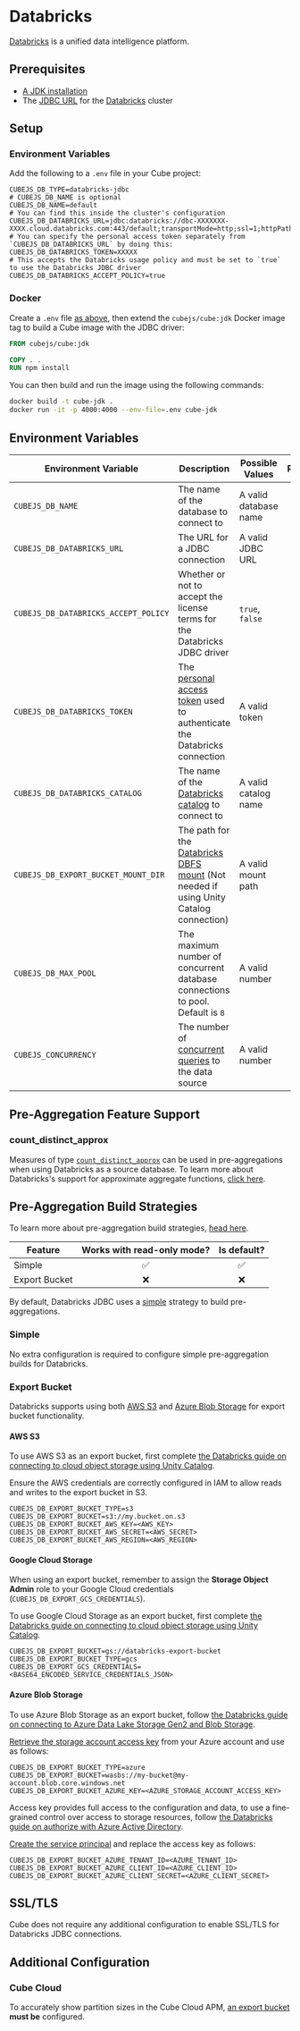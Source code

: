 # Databricks

[Databricks](https://www.databricks.com) is a unified data intelligence platform.

## Prerequisites

- [A JDK installation][gh-cubejs-jdbc-install]
- The [JDBC URL][databricks-docs-jdbc-url] for the [Databricks][databricks]
  cluster

## Setup

### Environment Variables

Add the following to a `.env` file in your Cube project:

```dotenv
CUBEJS_DB_TYPE=databricks-jdbc
# CUBEJS_DB_NAME is optional
CUBEJS_DB_NAME=default
# You can find this inside the cluster's configuration
CUBEJS_DB_DATABRICKS_URL=jdbc:databricks://dbc-XXXXXXX-XXXX.cloud.databricks.com:443/default;transportMode=http;ssl=1;httpPath=sql/protocolv1/o/XXXXX/XXXXX;AuthMech=3;UID=token
# You can specify the personal access token separately from `CUBEJS_DB_DATABRICKS_URL` by doing this:
CUBEJS_DB_DATABRICKS_TOKEN=XXXXX
# This accepts the Databricks usage policy and must be set to `true` to use the Databricks JDBC driver
CUBEJS_DB_DATABRICKS_ACCEPT_POLICY=true
```

### Docker

Create a `.env` file [as above](#setup-environment-variables), then extend the
`cubejs/cube:jdk` Docker image tag to build a Cube image with the JDBC driver:

```dockerfile
FROM cubejs/cube:jdk

COPY . .
RUN npm install
```

You can then build and run the image using the following commands:

```bash
docker build -t cube-jdk .
docker run -it -p 4000:4000 --env-file=.env cube-jdk
```

## Environment Variables

| Environment Variable                 | Description                                                                                     | Possible Values       | Required |
| ------------------------------------ | ----------------------------------------------------------------------------------------------- | --------------------- | :------: |
| `CUBEJS_DB_NAME`                     | The name of the database to connect to                                                          | A valid database name |    ✅    |
| `CUBEJS_DB_DATABRICKS_URL`           | The URL for a JDBC connection                                                                   | A valid JDBC URL      |    ✅    |
| `CUBEJS_DB_DATABRICKS_ACCEPT_POLICY` | Whether or not to accept the license terms for the Databricks JDBC driver                       | `true`, `false`       |    ✅    |
| `CUBEJS_DB_DATABRICKS_TOKEN`         | The [personal access token][databricks-docs-pat] used to authenticate the Databricks connection | A valid token         |    ✅    |
| `CUBEJS_DB_DATABRICKS_CATALOG`       | The name of the [Databricks catalog][databricks-catalog] to connect to                                                | A valid catalog name  |    ❌    |
| `CUBEJS_DB_EXPORT_BUCKET_MOUNT_DIR`  | The path for the [Databricks DBFS mount][databricks-docs-dbfs] (Not needed if using Unity Catalog connection)         | A valid mount path    |    ❌    |
| `CUBEJS_DB_MAX_POOL`                 | The maximum number of concurrent database connections to pool. Default is `8`                   | A valid number        |    ❌    |
| `CUBEJS_CONCURRENCY` | The number of [concurrent queries][ref-data-source-concurrency] to the data source | A valid number |    ❌    |

[ref-data-source-concurrency]: /product/configuration/concurrency#data-source-concurrency

## Pre-Aggregation Feature Support

### count_distinct_approx

Measures of type
[`count_distinct_approx`][ref-schema-ref-types-formats-countdistinctapprox] can
be used in pre-aggregations when using Databricks as a source database. To learn
more about Databricks's support for approximate aggregate functions, [click
here][databricks-docs-approx-agg-fns].

## Pre-Aggregation Build Strategies

<InfoBox>

To learn more about pre-aggregation build strategies, [head
here][ref-caching-using-preaggs-build-strats].

</InfoBox>

| Feature       | Works with read-only mode? | Is default? |
| ------------- | :------------------------: | :---------: |
| Simple        |             ✅             |     ✅      |
| Export Bucket |             ❌             |     ❌      |

By default, Databricks JDBC uses a [simple][self-preaggs-simple] strategy to
build pre-aggregations.

### Simple

No extra configuration is required to configure simple pre-aggregation builds
for Databricks.

### Export Bucket

Databricks supports using both [AWS S3][aws-s3] and [Azure Blob
Storage][azure-bs] for export bucket functionality.

#### AWS S3

To use AWS S3 as an export bucket, first complete [the Databricks guide on
connecting to cloud object storage using Unity Catalog][databricks-docs-uc-s3].

<InfoBox>

Ensure the AWS credentials are correctly configured in IAM to allow reads and
writes to the export bucket in S3.

</InfoBox>

```dotenv
CUBEJS_DB_EXPORT_BUCKET_TYPE=s3
CUBEJS_DB_EXPORT_BUCKET=s3://my.bucket.on.s3
CUBEJS_DB_EXPORT_BUCKET_AWS_KEY=<AWS_KEY>
CUBEJS_DB_EXPORT_BUCKET_AWS_SECRET=<AWS_SECRET>
CUBEJS_DB_EXPORT_BUCKET_AWS_REGION=<AWS_REGION>
```

#### Google Cloud Storage

<InfoBox>

When using an export bucket, remember to assign the **Storage Object Admin**
role to your Google Cloud credentials (`CUBEJS_DB_EXPORT_GCS_CREDENTIALS`).

</InfoBox>

To use Google Cloud Storage as an export bucket, first complete [the Databricks guide on
connecting to cloud object storage using Unity Catalog][databricks-docs-uc-gcs].

```dotenv
CUBEJS_DB_EXPORT_BUCKET=gs://databricks-export-bucket
CUBEJS_DB_EXPORT_BUCKET_TYPE=gcs
CUBEJS_DB_EXPORT_GCS_CREDENTIALS=<BASE64_ENCODED_SERVICE_CREDENTIALS_JSON>
```

#### Azure Blob Storage

To use Azure Blob Storage as an export bucket, follow [the Databricks guide on
connecting to Azure Data Lake Storage Gen2 and Blob Storage][databricks-docs-azure].

[Retrieve the storage account access key][azure-bs-docs-get-key] from your Azure
account and use as follows:

```dotenv
CUBEJS_DB_EXPORT_BUCKET_TYPE=azure
CUBEJS_DB_EXPORT_BUCKET=wasbs://my-bucket@my-account.blob.core.windows.net
CUBEJS_DB_EXPORT_BUCKET_AZURE_KEY=<AZURE_STORAGE_ACCOUNT_ACCESS_KEY>
```

Access key provides full access to the configuration and data,
to use a fine-grained control over access to storage resources, follow [the Databricks guide on authorize with Azure Active Directory][authorize-with-azure-active-directory].

[Create the service principal][azure-authentication-with-service-principal] and replace the access key as follows:

```dotenv
CUBEJS_DB_EXPORT_BUCKET_AZURE_TENANT_ID=<AZURE_TENANT_ID>
CUBEJS_DB_EXPORT_BUCKET_AZURE_CLIENT_ID=<AZURE_CLIENT_ID>
CUBEJS_DB_EXPORT_BUCKET_AZURE_CLIENT_SECRET=<AZURE_CLIENT_SECRET>
```

## SSL/TLS

Cube does not require any additional configuration to enable SSL/TLS for
Databricks JDBC connections.

## Additional Configuration

### Cube Cloud

To accurately show partition sizes in the Cube Cloud APM, [an export
bucket][self-preaggs-export-bucket] **must be** configured.

[aws-s3]: https://aws.amazon.com/s3/
[azure-bs]: https://azure.microsoft.com/en-gb/services/storage/blobs/
[azure-bs-docs-get-key]:
  https://docs.microsoft.com/en-us/azure/storage/common/storage-account-keys-manage?toc=%2Fazure%2Fstorage%2Fblobs%2Ftoc.json&tabs=azure-portal#view-account-access-keys
[authorize-with-azure-active-directory]:
  https://learn.microsoft.com/en-us/rest/api/storageservices/authorize-with-azure-active-directory
[azure-authentication-with-service-principal]:
  https://learn.microsoft.com/en-us/azure/developer/java/sdk/identity-service-principal-auth
[databricks]: https://databricks.com/
[databricks-docs-dbfs]: https://docs.databricks.com/en/dbfs/mounts.html
[databricks-docs-azure]:
  https://docs.databricks.com/data/data-sources/azure/azure-storage.html
[databricks-docs-uc-s3]:
  https://docs.databricks.com/en/connect/unity-catalog/index.html
[databricks-docs-uc-gcs]:
  https://docs.databricks.com/gcp/en/connect/unity-catalog/cloud-storage.html
[databricks-docs-jdbc-url]:
  https://docs.databricks.com/integrations/bi/jdbc-odbc-bi.html#get-server-hostname-port-http-path-and-jdbc-url
[databricks-docs-pat]:
  https://docs.databricks.com/dev-tools/api/latest/authentication.html#token-management
[databricks-catalog]: (https://docs.databricks.com/en/data-governance/unity-catalog/create-catalogs.html)
[gh-cubejs-jdbc-install]:
  https://github.com/cube-js/cube/blob/master/packages/cubejs-jdbc-driver/README.md#java-installation
[ref-caching-using-preaggs-build-strats]:
  /product/caching/using-pre-aggregations#pre-aggregation-build-strategies
[ref-schema-ref-types-formats-countdistinctapprox]: /product/data-modeling/reference/types-and-formats#count_distinct_approx
[databricks-docs-approx-agg-fns]: https://docs.databricks.com/en/sql/language-manual/functions/approx_count_distinct.html
[self-preaggs-simple]: #simple
[self-preaggs-export-bucket]: #export-bucket
